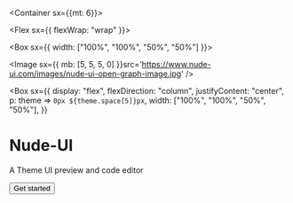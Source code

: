 


<Container sx={{mt: 6}}>

  <Flex sx={{ flexWrap: "wrap" }}>

  <Box sx={{ width: ["100%", "100%", "50%", "50%"] }}>
  
  <Image sx={{ mb: [5, 5, 5, 0] }}src='https://www.nude-ui.com/images/nude-ui-open-graph-image.jpg' />
  
  </Box>

  <Box
    sx={{
      display: "flex",
      flexDirection: "column",
      justifyContent: "center",
      p: theme => `0px ${theme.space[5]}px`,
      width: ["100%", "100%", "50%", "50%"],
    }}
  >

  # Nude-UI 

  A Theme UI preview and code editor


  <Link href="/editor">
    <Button>Get started</Button>
  </Link>

  </Box>



  </Flex>

</Container>

